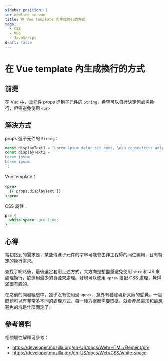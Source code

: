 ```yaml
---
sidebar_position: 1
id: newline-in-vue
title: 在 Vue template 內生成換行的方式
tags:
  - CSS
  - Vue
  - JavaScript
draft: false
---
```


# 在 Vue template 內生成換行的方式

## 前提

在 Vue 中，父元件 props 進到子元件的 `String`，希望可以自行決定何處需換行，但需避免使用 `<br>`


## 解決方式

props 進子元件的 `String`：
```js
const displayText1 = "Lorem ipsum dolor sit amet, \n\n consectetur adipiscing elit.";
const displayText2 = `
Lorem ipsum  
Lorem ipsum
`;
```

Vue template：
```html
<pre>
  {{ props.displayText }}
</pre>
```

CSS 屬性：
```css
pre {
  white-space: pre-line;
}
```

## 心得

當初接到的需求是，某些傳進子元件的字串可能會由非工程師的同仁編輯，且有特定的換行需求。

查找了網路後，最後選定套用上述方式，大方向是想盡量避免使用 `<br>` 和 JS 來處理換行，欲運用最少的資源來處理。發現可以使用 `<pre>` 搭配 CSS 處理，覺得滿很有趣的。

在之前的開發經驗中，幾乎沒有使用過 `<pre>`，意外有種發現新大陸的感覺。一個問題可以有非常多不同的處理方式，每一種方案都需要取捨，就看產品需求和最想避免的坑是什麼而定了。



## 參考資料

相關屬性解釋可參考：

- https://developer.mozilla.org/en-US/docs/Web/HTML/Element/pre
- https://developer.mozilla.org/en-US/docs/Web/CSS/white-space
